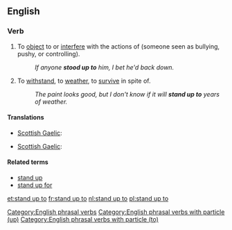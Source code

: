==English==

===Verb===
{{en-verb|head=[[stand up]] [[to]]|stands up to|standing up to|stood up to}}

# {{transitive}} To [[object]] to or [[interfere]] with the actions of (someone seen as bullying, pushy, or controlling).
#: ''If anyone '''stood up to''' him, I bet he'd back down.''
# {{transitive}} To [[withstand]], to [[weather]], to [[survive]] in spite of.
#: ''The paint looks good, but I don't know if it will '''stand up to''' years of weather.''

====Translations====
{{trans-top|object or interfere}}
* [[Scottish Gaelic]]: {{t-|gd|cum ri}}
{{trans-mid}}
{{trans-bottom}}

{{trans-top|withstand}}
* [[Scottish Gaelic]]: {{t-|gd|cum ri}}
{{trans-mid}}
{{trans-bottom}}

====Related terms====
* [[stand up]]
* [[stand up for]]

[[Category:English phrasal verbs]]
[[Category:English phrasal verbs with particle (up)]]
[[Category:English phrasal verbs with particle (to)]]

[[et:stand up to]]
[[fr:stand up to]]
[[nl:stand up to]]
[[pl:stand up to]]